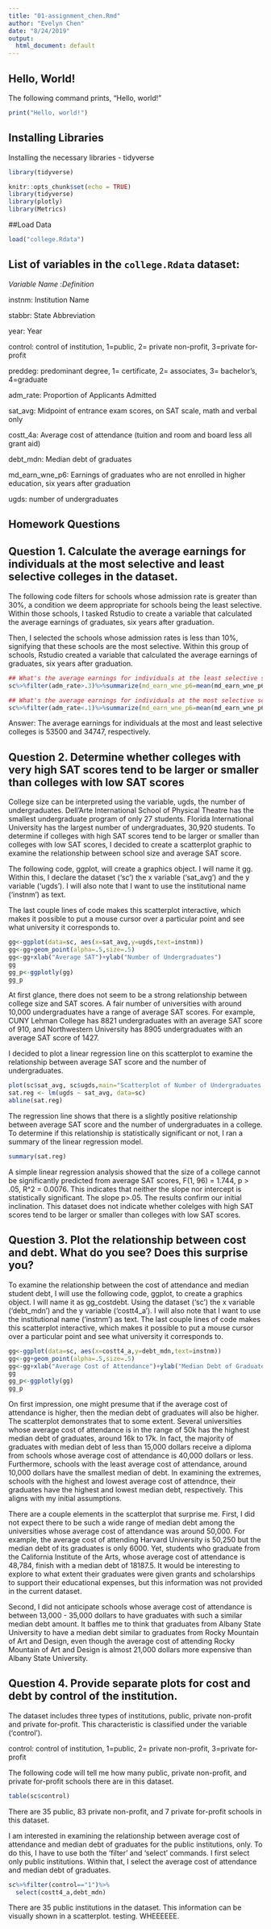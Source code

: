 ```yaml
---
title: "01-assignment_chen.Rmd"
author: "Evelyn Chen"
date: "8/24/2019"
output: 
  html_document: default
---
```

## Hello, World!
The following command prints, "Hello, world!"
```r
print("Hello, world!")
```

## Installing Libraries
Installing the necessary libraries - tidyverse

```r
library(tidyverse)
```

```r
knitr::opts_chunk$set(echo = TRUE)
library(tidyverse)
library(plotly)
library(Metrics)
```

##Load Data
```r
load("college.Rdata")
```

## List of variables in the `college.Rdata` dataset:

*Variable Name* :*Definition*

instnm: Institution Name

stabbr: State Abbreviation

year: Year

control: control of institution, 1=public, 2= private non-profit, 3=private for-profit

preddeg: predominant degree, 1= certificate, 2= associates, 3= bachelor's, 4=graduate

adm_rate: Proportion of Applicants Admitted

sat_avg: Midpoint of entrance exam scores, on SAT scale, math and verbal only

costt_4a: Average cost of attendance (tuition and room and board less all grant aid)

debt_mdn: Median debt of graduates

md_earn_wne_p6: Earnings of graduates who are not enrolled in higher education, six years after graduation

ugds: number of undergraduates

## Homework Questions
## Question 1. Calculate the average earnings for individuals at the most selective and least selective colleges in the dataset.

The following code filters for schools whose admission rate is greater than 30%, a condition we deem appropriate for schools being the least selective. Within those schools, I tasked Rstudio to create a variable that calculated the average earnings of graduates, six years after graduation.

Then, I selected the schools whose admission rates is less than 10%, signifying that these schools are the most selective. Within this group of schools, Rstudio created a variable that calculated the average earnings of graduates, six years after graduation.

```r
## What's the average earnings for individuals at the least selective schools?
sc%>%filter(adm_rate>.3)%>%summarize(md_earn_wne_p6=mean(md_earn_wne_p6,na.rm=TRUE))

## What's the average earnings for individuals at the most selective schools?
sc%>%filter(adm_rate<.1)%>%summarize(md_earn_wne_p6=mean(md_earn_wne_p6,na.rm=TRUE))
```
Answer: The average earnings for individuals at the most and least selective colleges is 53500 and 34747, respectively.

## Question 2. Determine whether colleges with very high SAT scores tend to be larger or smaller than colleges with low SAT scores

College size can be interpreted using the variable, ugds, the number of undergraduates. Dell'Arte International School of Physical Theatre has the smallest undergraduate program of only 27 students.  Florida International University has the largest number of undergraduates, 30,920 students. To determine if colleges with high SAT scores tend to be larger or smaller than colleges with low SAT scores, I decided to create a scatterplot graphic to examine the relationship between school size and average SAT score.

The following code, ggplot, will create a graphics object. I will name it gg. Within this, I declare the dataset ('sc') the x variable ('sat_avg') and the y variable ('ugds'). I will also note that I want to use the institutional name ('instnm') as text.

The last couple lines of code makes this scatterplot interactive, which makes it possible to put a mouse cursor over a particular point and see what university it corresponds to.

```r
gg<-ggplot(data=sc, aes(x=sat_avg,y=ugds,text=instnm))
gg<-gg+geom_point(alpha=.5,size=.5)
gg<-gg+xlab("Average SAT")+ylab("Number of Undergraduates")
gg
gg_p<-ggplotly(gg)
gg_p
```

At first glance, there does not seem to be a strong relationship between college size and SAT scores. A fair number of universities with around 10,000 undergraduates have a range of average SAT scores. For example, CUNY Lehman College has 8821 undergraduates with an average SAT score of 910, and Northwestern University has 8905 undergraduates with an average SAT score of 1427.

I decided to plot a linear regression line on this scatterplot to examine the relationship between average SAT score and the number of undergraduates.

```r
plot(sc$sat_avg, sc$ugds,main="Scatterplot of Number of Undergraduates and Average SAT Score", xlab="Average SAT", ylab="Number of Undergraduates", pch=19)
sat.reg <- lm(ugds ~ sat_avg, data=sc)
abline(sat.reg)
```

The regression line shows that there is a slightly positive relationship between average SAT score and the number of undergraduates in a college. To determine if this relationship is statistically significant or not, I ran a summary of the linear regression model. 

```r
summary(sat.reg)
```

A simple linear regression analysis showed that the size of a college cannot be significantly predicted from average SAT scores, F(1, 96) = 1.744, p > .05, R^2 = 0.0076. This indicates that neither the slope nor intercept is statistically significant. The slope p>.05. The results confirm our initial inclination. This dataset does not indicate whether colelges with high SAT scores tend to be larger or smaller than colleges with low SAT scores.

## Question 3. Plot the relationship between cost and debt. What do you see? Does this surprise you?

To examine the relationship between the cost of attendance and median student debt, I will use the following code, ggplot, to create a graphics object. I will name it as gg_costdebt. Using the dataset ('sc') the x variable ('debt_mdn') and the y variable ('costt4_a'). I will also note that I want to use the institutional name ('instnm') as text. The last couple lines of code makes this scatterplot interactive, which makes it possible to put a mouse cursor over a particular point and see what university it corresponds to.

```r
gg<-ggplot(data=sc, aes(x=costt4_a,y=debt_mdn,text=instnm))
gg<-gg+geom_point(alpha=.5,size=.5)
gg<-gg+xlab("Average Cost of Attendance")+ylab("Median Debt of Graduates")
gg
gg_p<-ggplotly(gg)
gg_p
```
On first impression, one might presume that if the average cost of attendance is higher, then the median debt of graduates will also be higher. The scatterplot demonstrates that to some extent. Several universities whose average cost of attendance is in the range of 50k has the highest median debt of graduates, around 16k to 17k. In fact, the majority of graduates with median debt of less than 15,000 dollars receive a diploma from schools whose average cost of attendance is 40,000 dollars or less. Furthermore, schools with the least average cost of attendance, around 10,000 dollars have the smallest median of debt. In examining the extremes, schools with the highest and lowest average cost of attendnce, their graduates have the highest and lowest median debt, respectively. This aligns with my initial assumptions. 

There are a couple elements in the scatterplot that surprise me. First, I did not expect there to be such a wide range of median debt among the universities whose average cost of attendance was around 50,000. For example, the average cost of attending Harvard University is 50,250 but the median debt of its graduates is only 6000. Yet, students who graduate from the California Institute of the Arts, whose average cost of attendance is 48,784, finish with a median debt of 18187.5. It would be interesting to explore to what extent their graduates were given grants and scholarships to support their educational expenses, but this information was not provided in the current dataset.

Second, I did not anticipate schools whose average cost of attendance is between 13,000 - 35,000 dollars to have graduates with such a similar median debt amount. It baffles me to think that graduates from Albany State University to have a median debt similar to graduates from Rocky Mountain of Art and Design, even though the average cost of attending Rocky Mountain of Art and Design is almost 21,000 dollars more expensive than Albany State University.

## Question 4. Provide separate plots for cost and debt by control of the institution.

The dataset includes three types of institutions, public, private non-profit and private for-profit. This characteristic is classified under the variable ('control').

control: control of institution, 1=public, 2= private non-profit, 3=private for-profit

The following code will tell me how many public, private non-profit, and private for-profit schools there are in this dataset.

```r
table(sc$control)
```
There are 35 public, 83 private non-profit, and 7 private for-profit schools in this dataset.

I am interested in examining the relationship between average cost of attendance and median debt of graduates for the public institutions, only. To do this, I have to use both the 'filter' and 'select' commands. I first select only public institutions. Within that, I select the average cost of attendance and median debt of graduates. 

```r
sc%>%filter(control=="1")%>%
  select(costt4_a,debt_mdn)
```

There are 35 public institutions in the dataset. This information can be visually shown in a scatterplot.
testing.
WHEEEEEE.


